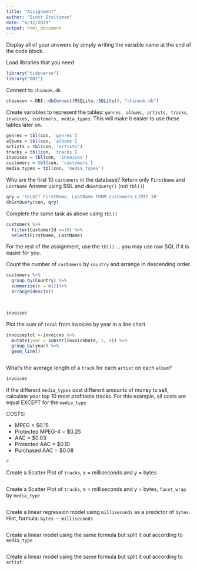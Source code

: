 ```yaml
---
title: "Assignment"
author: "Scott Stoltzman"
date: "6/12/2019"
output: html_document
---
```


Display all of your answers by simply writing the variable name at the end of the code block.

Load libraries that you need
```r
library("tidyverse")
library("DBI")
```

Connect to `chinook.db`
```r
chasecon <-DBI::dbConnect(RSQLite::SQLite(), "chinook.db")
```


Create variables to represent the tables: `genres, albums, artists, tracks, invoices, customers, media_types`. This will make it easier to use these tables later on.
```r
genres = tbl(con, 'genres')
albums = tbl(con, 'albums')
artists = tbl(con, 'artists')
tracks = tbl(con, 'tracks')
invoices = tbl(con, 'invoices')
customers = tbl(con, 'customers')
media_types = tbl(con, 'media_types')
```


Who are the first 10 `customers` in the database? Return only `FirstName` and `LastName`
Answer using SQL and `dbGetQuery()` (not `tbl()`)
```r
qry = 'SELECT FirstName, LastName FROM customers LIMIT 10'
dbGetQuery(con, qry)

```


Complete the same task as above using `tbl()`
```r
customers %>%
  filter(CustomerId <=10) %>%
  select(FirstName, LastName)
```


For the rest of the assignment, use the `tbl()` ... you may use raw SQL if it is easier for you.


Count the number of `customers` by `country` and arrange in descending order.
```r
customers %>%
  group_by(Country) %>%
  summarize(n = n())%>%
  arrange(desc(n))

  
```


```r
invoices
```


Plot the sum of `Total` from invoices by year in a line chart.
```r
invoiceplot <-invoices %>%
  mutate(year = substr(InvoiceDate, 1, 4)) %>%
  group_by(year) %>%
  geom_line()

```

```r


```


What's the average length of a `track` for each `artist` on each `album`?
```r
invoices
```



If the different `media_types` cost different amounts of money to sell, calculate your top 10 most profitable tracks. For this example, all costs are equal EXCEPT for the `media_type`.  

COSTS:  

  - MPEG = $0.15
  - Protected MPEG-4 = $0.25
  - AAC = $0.03
  - Protected AAC = $0.10
  - Purchased AAC = $0.08
  
```r
#
```


Create a Scatter Plot of `tracks`, x = milliseconds and y = bytes 
```r

```


Create a Scatter Plot of `tracks`, x = milliseconds and y = bytes, `facet_wrap` by `media_type`
```r

```


Create a linear regression model using `milliseconds` as a predictor of `bytes`. Hint, formula: `bytes ~ milliseconds`
```r

```


Create a linear model using the same formula but split it out according to `media_type`
```r

```


Create a linear model using the same formula but split it out according to `artist`
```r

```

